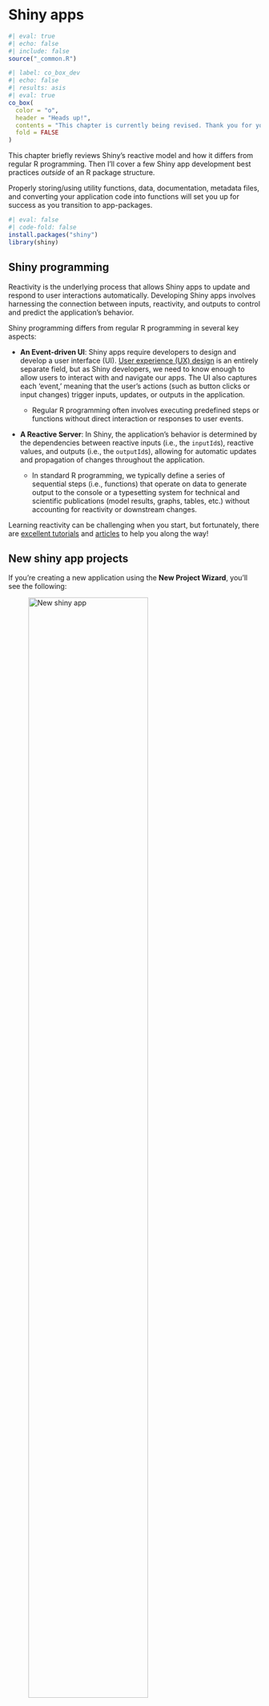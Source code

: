 # Shiny apps {.unnumbered}

```r
#| eval: true 
#| echo: false 
#| include: false
source("_common.R")
```

```r
#| label: co_box_dev
#| echo: false
#| results: asis
#| eval: true
co_box(
  color = "o",
  header = "Heads up!",
  contents = "This chapter is currently being revised. Thank you for your patience.",
  fold = FALSE
)
```

This chapter briefly reviews Shiny's reactive model and how it differs from regular R programming. Then I'll cover a few Shiny app development best practices *outside* of an R package structure.

Properly storing/using utility functions, data, documentation, metadata files, and converting your application code into functions will set you up for success as you transition to app-packages. 

```r
#| eval: false
#| code-fold: false
install.packages("shiny")
library(shiny)
```

## Shiny programming

Reactivity is the underlying process that allows Shiny apps to update and respond to user interactions automatically. Developing Shiny apps involves harnessing the connection between inputs, reactivity, and outputs to control and predict the application's behavior.

Shiny programming differs from regular R programming in several key aspects:

-   **An Event-driven UI**: Shiny apps require developers to design and develop a user interface (UI). [User experience (UX) design](https://bootcamp.cvn.columbia.edu/blog/what-is-ux-design/#:~:text) is an entirely separate field, but as Shiny developers, we need to know enough to allow users to interact with and navigate our apps. The UI also captures each ‘event,’ meaning that the user's actions (such as button clicks or input changes) trigger inputs, updates, or outputs in the application. 

    -   Regular R programming often involves executing predefined steps or functions without direct interaction or responses to user events.

-   **A Reactive Server**: In Shiny, the application’s behavior is determined by the dependencies between reactive inputs (i.e., the `inputId`s), reactive values, and outputs (i.e., the `outputId`s), allowing for automatic updates and propagation of changes throughout the application.

    -   In standard R programming, we typically define a series of sequential steps (i.e., functions) that operate on data to generate output to the console or a typesetting system for technical and scientific publications (model results, graphs, tables, etc.) without accounting for reactivity or downstream changes. 
    
Learning reactivity can be challenging when you start, but fortunately, there are [excellent tutorials](https://shiny.posit.co/r/getstarted/shiny-basics/lesson1/index.html) and [articles](https://shiny.posit.co/r/articles/build/understanding-reactivity/) to help you along the way!

## New shiny app projects

If you're creating a new application using the **New Project Wizard**, you'll see the following: 

::: {#fig-new_app_wizard_shiny}
![New shiny app](img/new_app_wizard_shiny.png){#fig-new_app_wizard_shiny width="75%" fig-align="center"}

New shiny app project
:::

After selecting the location of your shiny app project, you can pick a name and decide whether you want to use Git or `renv`. 

::: {#fig-new_proj_wizard_shiny}
![Shiny app info](img/new_proj_wizard_shiny.png){#fig-new_proj_wizard_shiny width="75%" fig-align="center"}

New shiny app project in a Git repository
:::

After clicking **Create Project**, a new session will open with your project files.  

## Shiny app project contents

Note that the only items in the new shiny app project are `app.R` and the `projApp.Rproj` file.

```verbatim
#| eval: false 
projApp/
    ├── app.R
    └── projApp.Rproj

1 directory, 2 files
```

### [`app.R`]{style='font-size: 1.05em;'}

`app.R` initially contains a boilerplate application, which we can launch by clicking on the **Run App** button:

::: {.column-margin}

![Click on **Run App**](img/Run_App.png){width="75%" fig-align="center"}

:::

::: {#fig-boilerplate_shiny_app}

![Old Faithful geyser app](img/boilerplate_shiny_app.png){#fig-boilerplate_shiny_app width="100%" fig-align="center"}

Boilerplate Old Faithful geyser app in new shiny projects
:::

The Old Faith Geyser Data application is a great start, but we will exchange this code for a *slightly* more advanced application (because most shiny apps grow beyond the boilerplate code in `app.R`).

## Movie review app 

::: {.callout-caution title="**Copy me!**" collapse='false' icon='false'}

If you're following along, these callout boxes contain code that should be copied and pasted into your shiny app project 
:::

The application we're going to place in `app.R` comes from the [Building Web Applications with Shiny](https://rstudio-education.github.io/shiny-course/) course. I’ve chosen to use this app for the following reasons:

1.  **Multiple input types** are collected in the UI 

2. An output that can be created with a **utility function** 

3. The app loads an **external data** file when it's launched

Each of these features provide an opportunity to explore some of the methods shiny apps have for running code and loading external files.

### App

::: {.callout-caution title="app.R" collapse='true'}

Replace the Old Faith Geyser Data app in `app.R` with the code below: 

```r
#| code-fold: show
#| eval: false 
#| code-summary: 'show/hide movie review shiny app'
ui <- shiny::fluidPage(theme = shinythemes::shinytheme("spacelab"),
  shiny::sidebarLayout(
    shiny::sidebarPanel(
      shiny::selectInput(
        inputId = "y",
        label = "Y-axis:",
        choices = c(
          "IMDB rating" = "imdb_rating",
          "IMDB number of votes" = "imdb_num_votes",
          "Critics Score" = "critics_score",
          "Audience Score" = "audience_score",
          "Runtime" = "runtime"
        ),
        selected = "audience_score"
      ),

      shiny::selectInput(
        inputId = "x",
        label = "X-axis:",
        choices = c(
          "IMDB rating" = "imdb_rating",
          "IMDB number of votes" = "imdb_num_votes",
          "Critics Score" = "critics_score",
          "Audience Score" = "audience_score",
          "Runtime" = "runtime"
        ),
        selected = "critics_score"
      ),

      shiny::selectInput(
        inputId = "z",
        label = "Color by:",
        choices = c(
          "Title Type" = "title_type",
          "Genre" = "genre",
          "MPAA Rating" = "mpaa_rating",
          "Critics Rating" = "critics_rating",
          "Audience Rating" = "audience_rating"
        ),
        selected = "mpaa_rating"
      ),

      shiny::sliderInput(
        inputId = "alpha",
        label = "Alpha:",
        min = 0, max = 1,
        value = 0.4
      ),

      shiny::sliderInput(
        inputId = "size",
        label = "Size:",
        min = 0, max = 5,
        value = 3
      ),

      shiny::textInput(
        inputId = "plot_title",
        label = "Plot title",
        placeholder = "Enter text to be used as plot title"
      ),

      shiny::actionButton(
        inputId = "update_plot_title",
        label = "Update plot title"
      )
    ),

    shiny::mainPanel(
      shiny::br(),
      shiny::p(
        "These data were obtained from",
        shiny::a("IMBD", href = "http://www.imbd.com/"), "and",
        shiny::a("Rotten Tomatoes", href = "https://www.rottentomatoes.com/"), "."
      ),
      shiny::p("The data represent", 
        nrow(movies), 
        "randomly sampled movies released between 1972 to 2014 in the United States."),
      shiny::plotOutput(outputId = "scatterplot"),
      shiny::hr(),
        shiny::p(shiny::em("The code for this shiny application comes from", 
          shiny::a("Building Web Applications with shiny", 
            href = "https://rstudio-education.github.io/shiny-course/"))
          )
    )
  )
)

server <- function(input, output, session) {
  
  new_plot_title <- shiny::reactive({
      tools::toTitleCase(input$plot_title)
    }) |> 
    shiny::bindEvent(input$update_plot_title, 
                     ignoreNULL = FALSE, 
                     ignoreInit = FALSE)
    

  output$scatterplot <- shiny::renderPlot({
    scatter_plot(
        df = movies,
        x_var = input$x,
        y_var = input$y,
        col_var = input$z,
        alpha_var = input$alpha,
        size_var = input$size
      ) + 
      ggplot2::labs(title = new_plot_title()) + 
      ggplot2::theme_minimal() +
      ggplot2::theme(legend.position = "bottom")
  })
}

shiny::shinyApp(ui = ui, server = server)
```

:::

### Utility function

::: {.callout-caution title="utils.R" collapse='true'}

Place the `scatter_plot()` utility function in new `utils.R` file

```r
#| code-fold: show
#| eval: false 
#| code-summary: 'show/hide scatter_plot()'
scatter_plot <- function(df, x_var, y_var, col_var, alpha_var, size_var) {
    ggplot2::ggplot(data = df,
      ggplot2::aes(x = .data[[x_var]],
          y = .data[[y_var]],
          color = .data[[col_var]])) +
      ggplot2::geom_point(alpha = alpha_var, size = size_var)

}
```

:::

### Data

::: {.callout-caution title="movies.RData" collapse='true'}

Download the `movies` dataset [here](https://github.com/mjfrigaard/bbsa/raw/main/movies.RData) and upload `movies.RData` to the project.

:::

### Updated movies app project contents

The `projApp` project now contains the following files:

```verbatim
#| eval: false 
projApp/
  ├── app.R
  ├── movies.RData
  ├── projApp.Rproj
  └── utils.R

2 directories, 4 files
```

To run the `movies` app, we need to make sure to load the data and source the utils.R file. We'll add this code to the top of the `app.R` file:

*If you already have those packages installed, comment those lines out.*

```r
#| eval: false 
#| code-fold: false
# install ------------------------------------
# after installing, comment this out
pkgs <- c("shiny", "shinythemes", "stringr", "ggplot2", "rlang")
install.packages(pkgs, verbose = FALSE)

# packages ------------------------------------
library(shiny)
library(shinythemes)
library(stringr)
library(ggplot2)
library(rlang)

# data -----------------------------------------
load("movies.RData")

# utils ----------------------------------------
source("utils.R")

```


When I click on **Run App**, I see our new shiny application:

:::: {.column-page-inset-right}

::: {#fig-movies_app}

![`movies` app](img/movies_app.png){#fig-movies_app width="100%" fig-align="center"}

New `movies` app
:::

::::


::: {.column-margin}

![New Git Branch](img/new_branch_ico.png){width='70%'}

The code for this section was pushed to the  [[`02_movies-app`](https://github.com/mjfrigaard/projApp/tree/02_movies-app)] branch of the [[`projApp`](https://github.com/mjfrigaard/projApp)] repo.

:::


## Project folders

Below I’ll cover a few folders that have built-in special behaviors when included in a shiny application project. Using these folders will help organize your files and make additional resources available to your app. 

Following the conventional folder structure will also help set you up for success when/if you decide to convert it into an app-package.

::: {.callout-caution title="Copy into `projApp`" collapse='false'}

If you're following along, these callout boxes contain code or contents that have been included in `projApp`

:::

### [`R/`]{style='font-size: 1.05em;'}

If your shiny app relies on utility or helper functions (outside the `app.R` file), you can place this code in an `R/` folder. Any `.R` files in the `R/` folder will be automatically `source`d when the application is run.

I've moved the `utils.R` file into the `R/` folder in `projApp`:

::: {.callout-caution title="`R/` folder" collapse='false'}

```verbatim
#| eval: false
#| code-fold: false
projApp/
     └── R/
         └── utils.R

1 directory, 1 file
```

:::

### [`www/`]{style='font-size: 1.05em;'}

When you run a shiny application, any static files (i.e., resources) under a `www/` directory will automatically be made available within the application. Use this folder to store images, CSS or JavaScript files, and other static resources.



::: {.callout-caution title="`www/` folder" collapse='false'}

We'll download a logo ([`shiny.png`](https://raw.githubusercontent.com/rstudio/hex-stickers/main/PNG/shiny.png)) and store it in the `www/` folder. 

```verbatim
#| eval: false
#| code-fold: false
projApp/
     └── www/
           └── shiny.png

1 directory, 1 file
```

In the section below, we'll reference it directly in the UI.

:::


## Project files

### [`README.md`]{style='font-size: 1.10em;'}

Including a `README.md` file in your root folder is a good practice for any project. `README.md` should contain relevant documentation for running `app.R`.


::: {.callout-caution title="README.md" collapse='false'}

I've included the content below in `README.md`

```Markdown
# movies app

The original code and data for this shiny app comes from the [Building Web Applications with Shiny](https://rstudio-education.github.io/shiny-course/) course. It's been converted to use [shiny modules](https://shiny.posit.co/r/articles/improve/modules/). 

View the code for this application in the [`projApp` branches](https://github.com/mjfrigaard/projApp/branches/).
```

:::

### [`DESCRIPTION`]{style='font-size: 1.05em;'} 

`DESCRIPTION` files play an essential role in R packages, but they are also helpful in Shiny projects if I want to deploy the app in [showcase mode](https://shiny.posit.co/r/articles/build/display-modes/).

::: {.callout-caution title="DESCRIPTION" collapse='false'}

I've included the content below in `DESCRIPTION`:

```verbatim
#| eval: false 
#| code-fold: false
Type: shiny
Title: movies app
Author: John Smith
DisplayMode: Showcase
<empty final line> <- delete me but leave an empty final line!
```

:::

::::{.column-margin}

:::{style="font-weight: bold; font-size: 1.10em"}
*It's always a good idea to leave at least one `<empty final line>` in your `DESCRIPTION` file.*
:::

::::

After adding `README.md` and a `DESCRIPTION` file (listing `DisplayMode: Showcase`), the movies app will display the code and documentation when the app launches:

:::: {.column-page-inset-right}

::: {#fig-movies_app_showcase}

![`movies` app (showcase)](img/movies_app_showcase.png){#fig-movies_app_showcase width="100%" fig-align="center"}

Read more about `showcase` mode [here](https://shiny.posit.co/r/articles/build/display-modes/)
:::

::::


## Project code

The following two items are considered best practices because they make your app more scalable by converting `app.R` into functions.

### Modules 

Shiny modules are '[a pair of UI and server functions](https://mastering-shiny.org/scaling-modules.html)' designed to compartmentalize input and output IDs into distinct namespaces,

> *'...a namespace is to an ID as a directory is to a file...'* - [`shiny::NS()` help file](https://shiny.posit.co/r/reference/shiny/latest/ns)

Module UI functions typically wrap the layout, input, and output functions in `shiny::tagList()`. Module server functions typically contain the ‘backend’ code in a shiny server function. Both the UI and server module functions are linked by an `id` argument, which is created using `shiny::NS()` (namespace) in the UI function, and called in the server function with `shiny::moduleServer()`.

#### Variable inputs ([`mod_var_input`]{style='font-size: 0.95em;'})

`mod_var_input_ui()` creates a dedicated namespace for the `inputId`s with `shiny::NS()`: 

::: {.callout-caution title="mod_var_input" collapse='true'}

```r
#| eval: false
#| code-fold: show 
#| code-summary: 'show/hide mod_var_input_ui()'
mod_var_input_ui <- function(id) {
  ns <- shiny::NS(id)
  shiny::tagList(
    shiny::selectInput(
      inputId = ns("y"),
      label = "Y-axis:",
      choices = c(
        "IMDB rating" = "imdb_rating",
        "IMDB number of votes" = "imdb_num_votes",
        "Critics Score" = "critics_score",
        "Audience Score" = "audience_score",
        "Runtime" = "runtime"
      ),
      selected = "audience_score"
    ),
    shiny::selectInput(
      inputId = ns("x"),
      label = "X-axis:",
      choices = c(
        "IMDB rating" = "imdb_rating",
        "IMDB number of votes" = "imdb_num_votes",
        "Critics Score" = "critics_score",
        "Audience Score" = "audience_score",
        "Runtime" = "runtime"
      ),
      selected = "imdb_rating"
    ),
    shiny::selectInput(
      inputId = ns("z"),
      label = "Color by:",
      choices = c(
        "Title Type" = "title_type",
        "Genre" = "genre",
        "MPAA Rating" = "mpaa_rating",
        "Critics Rating" = "critics_rating",
        "Audience Rating" = "audience_rating"
      ),
      selected = "mpaa_rating"
    ),
    shiny::sliderInput(
      inputId = ns("alpha"),
      label = "Alpha:",
      min = 0, max = 1, step = 0.1,
      value = 0.5
    ),
    shiny::sliderInput(
      inputId = ns("size"),
      label = "Size:",
      min = 0, max = 5,
      value = 2
    ),
    shiny::textInput(
      inputId = ns("plot_title"),
      label = "Plot title",
      placeholder = "Enter plot title"
    )
  )
}
```

:::

`mod_var_input_server()` returns these values in reactive list with `shiny::reactive()`:

::: {.callout-caution title="mod_var_input_server" collapse='true'}

```r
#| eval: false
#| code-fold: show 
#| code-summary: 'show/hide mod_var_input_server()'
mod_var_input_server <- function(id) {

  shiny::moduleServer(id, function(input, output, session) {
    return(
      list(
        "x" = shiny::reactive({
          input$x
        }),
        "y" = shiny::reactive({
          input$y
        }),
        "z" = shiny::reactive({
          input$z
        }),
        "alpha" = shiny::reactive({
          input$alpha
        }),
        "size" = shiny::reactive({
          input$size
        }),
        "plot_title" = shiny::reactive({
          input$plot_title
        })
      )
    )
  })
}
```

:::

#### Scatter-plot display ([`mod_scatter_display`]{style='font-size: 0.95em;'})

`mod_scatter_display_ui()` creates a dedicated namespace for the plot `outputId` (as `"scatterplot"`), along with some help text:

::: {.callout-caution title="mod_scatter_display_ui" collapse='true'}

```r
#| eval: false
#| code-fold: show 
#| code-summary: 'show/hide mod_scatter_display_ui()'
mod_scatter_display_ui <- function(id) {
  ns <- shiny::NS(id)
  shiny::tagList(
    shiny::tags$br(),
    shiny::tags$blockquote(
      shiny::tags$em(
        shiny::tags$h6("The data for this application comes from the ",
        shiny::tags$a("Building web applications with Shiny",
          href = "https://rstudio-education.github.io/shiny-course/"),
                      "tutorial"))
      ),
    shiny::plotOutput(outputId = ns("scatterplot"))
  )
}
```

:::

The code to render the `output$scatterplot` is contained in the nested call to `shiny::moduleServer()` in `mod_scatter_display_server()`:

After loading the `movies` data and collecting the returned values from `mod_var_input_server()`, and creating the `input()` reactive, the `scatter_plot()` utility function creates the `plot` object and adds the `plot_title()`:

::: {.callout-caution title="mod_scatter_display_server" collapse='true'}

```r
#| eval: false
#| code-fold: show 
#| code-summary: 'show/hide mod_scatter_display_server()'
mod_scatter_display_server <- function(id, var_inputs) {
  shiny::moduleServer(id, function(input, output, session) {
    
    # data --------------------------------------------------------------------
    load("movies.RData")

    inputs <- shiny::reactive({
      plot_title <- tools::toTitleCase(var_inputs$plot_title())
      list(
        x = var_inputs$x(),
        y = var_inputs$y(),
        z = var_inputs$z(),
        alpha = var_inputs$alpha(),
        size = var_inputs$size(),
        plot_title = plot_title
      )
    })
    output$scatterplot <- shiny::renderPlot({
      plot <- scatter_plot(
        df = movies,
        x_var = inputs()$x,
        y_var = inputs()$y,
        col_var = inputs()$z,
        alpha_var = inputs()$alpha,
        size_var = inputs()$size
      )
      plot +
        ggplot2::labs(
          title = inputs()$plot_title,
          x = stringr::str_replace_all(tools::toTitleCase(inputs()$x), "_", " "),
          y = stringr::str_replace_all(tools::toTitleCase(inputs()$y), "_", " ")
        ) +
        ggplot2::theme_minimal() +
        ggplot2::theme(legend.position = "bottom")
    })
  })
}
```

:::

Both UI and server module functions are combined into a single module `.R` file and all modules are placed in the `R/` folder so they are sourced when the application is run. 

```bash
#| eval: false 
#| code-fold: false 
R/
 ├── mod_scatter_display.R
 ├── mod_var_input.R
 └── utils.R
```

### Standalone app function

Both module functions are combined in the `ui` and `server` arguments of `shiny::shinyApp()`. The `id` arguments (`"vars"` and `"plot"`) connect the UI functions to their server counterparts, and the output from `mod_var_input_server()` is the `var_inputs` argument in `mod_scatter_display_server()`.

The call to `shiny::shinyApp()` is wrapped in the `movies_app()` function and placed in `app.R`

::: {.callout-caution title="movies_app()" collapse='true'}

```r
#| eval: false
#| code-fold: show 
#| code-summary: 'show/hide movies_app() in app.R'
# install ------------------------------------
# after installing, comment this out
pkgs <- c("shiny", "shinythemes", "stringr", "ggplot2", "rlang")
install.packages(pkgs, verbose = FALSE)

# packages ------------------------------------
library(shiny)
library(shinythemes)
library(stringr)
library(ggplot2)
library(rlang)

movies_app <- function() {
  shiny::shinyApp(
    ui = shiny::fluidPage(
      shiny::titlePanel(
        shiny::div(
          shiny::img(
            src = "shiny.png",
            height = 60,
            width = 55,
            style = "margin:10px 10px"
            ), 
         "Movies Reviews"
        )
      ),
      shiny::sidebarLayout(
        shiny::sidebarPanel(
          mod_var_input_ui("vars")
        ),
        shiny::mainPanel(
          mod_scatter_display_ui("plot")
        )
      )
    ),
    server = function(input, output, session) {
      selected_vars <- mod_var_input_server("vars")

      mod_scatter_display_server("plot", var_inputs = selected_vars)
    }
  )
}
movies_app()
```

:::

I can run the app with `movies_app()`. 

:::: {.column-page-inset-right}

::: {#fig-movie_reviews_projApp}

![Movie reviews app](img/movie_reviews_projApp.png){#fig-movie_reviews_projApp width="100%" fig-align="center"}

View a deployed version [here](https://mjfrigaard.shinyapps.io/projapp/).
:::

::::

The files in the `03_projApp` repo are below: 

```bash
#| eval: false 
#| code-fold: false
projApp/ # 03_projApp branch
├── DESCRIPTION
├── R/
│   ├── mod_scatter_display.R
│   ├── mod_var_input.R
│   └── utils.R
├── README.md
├── app.R
├── movies.RData
├── projApp.Rproj
├── rsconnect/
│   └── shinyapps.io/
│       └── user/
│           └── projApp.dcf
└── www/
    └── shiny.png

6 directories, 10 files
```

```r
#| label: co_box_push_03_projApp
#| echo: false
#| results: asis
#| eval: false
co_box(
  color = "r",
  header = "GitHub [`projApp`]:[`03_projApp`]",
  contents = "
  The code for this section was pushed to the  [[`03_projApp`](https://github.com/mjfrigaard/projApp/tree/03_projApp)] branch of the [[`projApp`](https://github.com/mjfrigaard/projApp)] repo.
  
  `\`\`\bash
  git add .
  git commit -m 'git message'
  git push 
  `\`\`\
  ", 
  fold = FALSE
)
```

::: {.column-margin}

![New Git Branch](img/new_branch_ico.png){width='70%'}

The code for this section was pushed to the  [[`03_projApp`](https://github.com/mjfrigaard/projApp/tree/03_projApp)] branch of the [[`projApp`](https://github.com/mjfrigaard/projApp)] repo.

:::


## Project dependencies

### [`renv`]{style='font-size: 1.05em;'}

If you use [`renv`](https://rstudio.github.io/renv/articles/renv.html), keep track of your dependencies by regularly running `renv::status()` and `renv::snapshot()`.

::: {.callout-caution title="Using `renv`" collapse='false'}

Start by initiating `renv` with `renv::init()`, then run `renv::status()` to check which packages have been added to the lockfile:

```r
#| eval: false
#| code-fold: false
renv::status()
```

```bash
#| eval: false
#| code-fold: true 
#| code-summary: 'show/hide example renv::status() output'
The following package(s) are in an inconsistent state:

 package      installed recorded used
 colorspace   y         n        y   
 fansi        y         n        y   
 farver       y         n        y   
 ggplot2      y         n        y   
 gtable       y         n        y   
 isoband      y         n        y   
 labeling     y         n        y   
 lattice      y         n        y   
 MASS         y         n        y   
 Matrix       y         n        y   
 mgcv         y         n        y   
 munsell      y         n        y   
 nlme         y         n        y   
 pillar       y         n        y   
 pkgconfig    y         n        y   
 RColorBrewer y         n        y   
 scales       y         n        y   
 shinythemes  y         n        y   
 tibble       y         n        y   
 utf8         y         n        y   
 vctrs        y         n        y   
 viridisLite  y         n        y   
```

Take a 'snapshot' to capture the current package dependencies:

```r
#| eval: false
#| code-fold: false
renv::snapshot()
```


```bash
#| eval: false
#| code-fold: true 
#| code-summary: 'show/hide example renv::snapshot() output'
The following package(s) will be updated in the lockfile:

# CRAN --------------------------------------------------
- lattice        [* -> 0.21-8]
- MASS           [* -> 7.3-60]
- Matrix         [* -> 1.5-3]
- mgcv           [* -> 1.8-42]
- nlme           [* -> 3.1-162]
- vctrs          [* -> 0.6.3]

# RSPM --------------------------------------------------
- colorspace     [* -> 2.1-0]
- fansi          [* -> 1.0.4]
- farver         [* -> 2.1.1]
- ggplot2        [* -> 3.4.2]
- gtable         [* -> 0.3.3]
- isoband        [* -> 0.2.7]
- labeling       [* -> 0.4.2]
- munsell        [* -> 0.5.0]
- pillar         [* -> 1.9.0]
- pkgconfig      [* -> 2.0.3]
- RColorBrewer   [* -> 1.1-3]
- scales         [* -> 1.2.1]
- shinythemes    [* -> 1.2.0]
- tibble         [* -> 3.2.1]
- utf8           [* -> 1.2.3]
- viridisLite    [* -> 0.4.2]

Do you want to proceed? [Y/n]: y

- Lockfile written to '~/path/to/projApp/renv.lock'.
```

:::

## Recap

This chapter has covered some of the differences between developing shiny apps and regular R programming, creating new shiny projects in Posit Workbench, and some practices to adopt that can make the transition to app-packages a little easier. The code used in this chapter are stored in the [`projApp` repository](https://github.com/mjfrigaard/projApp). 

```r
#| label: co_box_recap
#| echo: false
#| results: asis
#| eval: true
co_box(
  color = "b",
  header = "Recap",
  contents = "
  
  - Placing any utility or helper files in an `R/` folder removes the need to call `source()` in `app.R`
  
  - Images, CSS, JavaScript, and other static resources can be stored in `www/` and shiny will serve these files when the application is run.
  
  - `README.md` files can can be used to document application description, purpose, requirements, etc.
  
  - `DESCRIPTION` files provide metadata and includes fields that affect application deployment (i.e., `DisplayMode: Showcase`)
  
  - Converting the application code into functions (modules and standalone app functions) creates a 'division of labor' for each component, which makes it easier to think about and work on them independently.
  
  - Finally, if you're using `renv`, run `renv::status()` and `renv::snapshot()` to manage dependencies 

  ", fold = FALSE
)
```

In the next chapter, I'll cover what makes a package a package, and some do's and don'ts when converting a developed shiny application into an R package. 

end `shiny.qmd`
